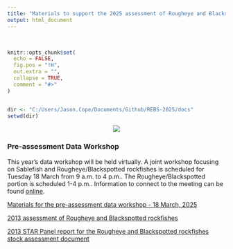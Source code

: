 ```yaml
---
title: "Materials to support the 2025 assessment of Rougheye and Blackspotted rockfishes in waters off the United States West coast"
output: html_document
---
```


\

```r
knitr::opts_chunk$set(
  echo = FALSE,
  fig.pos = "!H",
  out.extra = "",
  collapse = TRUE,
  comment = "#>"
)


dir <- "C:/Users/Jason.Cope/Documents/Github/REBS-2025/docs"
setwd(dir)


```

<center>

![](C:/Users/Jason.Cope/Documents/Github/REBS-2025/docs/blackspotted_bottom_crop.png) 


</center>


### Pre-assessment Data Workshop

This year's data workshop will be held virtually. A joint workshop focusing on Sablefish and Rougheye/Blackspotted rockfishes is scheduled for Tuesday 18 March from 9 a.m. to 4 p.m.. The Rougheye/Blackspotted portion is scheduled 1-4 p.m.. Information to connect to the meeting can be found [online](https://www.pcouncil.org/events/pre-assessment-workshop-for-copper-canary-and-black-rockfish-january-31-amp-february-1-2023/).

[Materials for the pre-assessment data workshop - 18 March, 2025](Pre_assessment)

[2013 assessment of Rougheye and Blackspotted rockfishes](https://www.pcouncil.org/documents/2014/01/the-status-of-rougheye-rockfish-sebastes-aleutianus-and-blackspotted-rockfish-s-melanostictus-as-a-complex-along-the-u-s-west-coast-in-2013-published-january-6-2014.pdf/)

[2013 STAR Panel report for the Rougheye and Blackspotted rockfishes stock assessment document](https://www.pcouncil.org/documents/2014/01/rougheye-and-blackspotted-rockfish-star-panel-report-july-2013.pdf/)